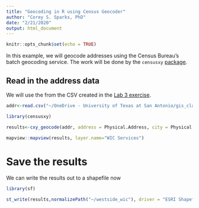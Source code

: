 ```yaml
---
title: "Geocoding in R using Census Geocoder"
author: "Corey S. Sparks, PhD"
date: "2/21/2020"
output: html_document
---
```


```r
knitr::opts_chunk$set(echo = TRUE)
```


In this example, we will geocode addresses using the Census Bureau's batch geocoding service. The work will be done by the `censusxy` [package](https://cran.r-project.org/web/packages/censusxy/vignettes/censusxy.html). 

## Read in the address data
We will use the from the CSV created in the [Lab 3 exercise](https://docs.google.com/document/d/e/2PACX-1vRe4u2C465ng7QW5xkPf06xZqxkup3FpS3cQkZQugMVyVN_uc7AsGJmd_9CEWWWhx1RRY33MERQeNwP/pub).

```r
addr<-read.csv("~/OneDrive - University of Texas at San Antonio/gis_classwork/wic_west_side.csv")

library(censusxy)

results<-cxy_geocode(addr, address = Physical.Address, city = Physical.City, state = Physical.State, zip = Physical.ZIP, output = "sf")
```


```r
mapview::mapview(results, layer.name="WIC Services")

```

# Save the results
We can write the results out to a shapefile now

```r
library(sf)

st_write(results,normalizePath("~/westside_wic"), driver = "ESRI Shapefile",delete_layer = T)

```
